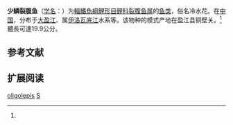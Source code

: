 {{Speciesbox
| name = 少鳞裂腹鱼
| status = NE
| status_system = IUCN3.1
| image = 
| genus = Schizothorax
| species = oligolepis
| authority = Huang, 1985<ref name='id6271'>{{cite web| url =http://www.bioinfo.cn/db05/BjdwSpecies.php?action=view&id=6271| title =少鳞裂腹鱼| work =中国动物物种编目数据库| publisher =中国科学院微生物研究所| author =中国科学院动物研究所| accessdate =2009-04-11| deadurl =yes| archiveurl =https://web.archive.org/web/20160305064955/http://www.bioinfo.cn/db05/BjdwSpecies.php?action=view&id=6271| archivedate =2016-03-05}}</ref>
| synonyms = *''Schizothorax oligolepis oligolepis''<br /><small>Huang, 1985</small>
}}

'''少鳞裂腹鱼'''（[[学名|学名]]：{{lang|la|''Schizothorax oligolepis''}}）为[[輻鰭魚綱|輻鰭魚綱]][[鯉形目|鯉形目]][[鲤科|鲤科]][[裂腹鱼属|裂腹鱼属]]的[[鱼类|鱼类]]，俗名冷水花。在[[中国|中国]]，分布于[[大盈江|大盈江]]、属[[伊洛瓦底江|伊洛瓦底江]]水系等。该物种的模式产地在盈江县铜壁关。<ref name='id6271'/>體長可達19.9公分。

== 参考文献 ==
{{reflist}}

== 扩展阅读 ==
{{refbegin}}
{{wikispecies-inline|Schizothorax oligolepis|少鳞裂腹鱼}}
{{refend}}
{{Taxonbar|from=Q1040582}}

[[Category:裂腹鱼属|oligolepis]]
[[Category:1985年描述的魚類|S]]


{{鯉形目小作品}}